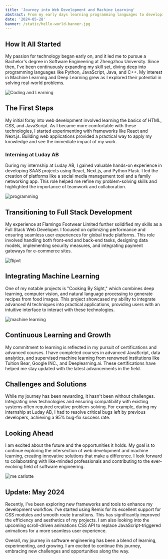 ```yaml
---
title: 'Journey into Web Development and Machine Learning'
abstract: From my early days learning programming languages to developing advanced machine learning projects, my journey in software engineering has been both challenging and rewarding. Recently, I've been focusing on integrating deep learning techniques into web applications.
date: '2024-05-28'
banner: /static/hello-world-banner.jpg
---
```


## How It All Started

My passion for technology began early on, and it led me to pursue a Bachelor's degree in Software Engineering at Zhengzhou University. Since then, I've been continuously expanding my skill set, diving deep into programming languages like Python, JavaScript, Java, and C++. My interest in Machine Learning and Deep Learning grew as I explored their potential in solving real-world problems.

![Coding and Learning](/static/mrrobot.gif)

## The First Steps

My initial foray into web development involved learning the basics of HTML, CSS, and JavaScript. As I became more comfortable with these technologies, I started experimenting with frameworks like React and Next.js. Building web applications provided a practical way to apply my knowledge and see the immediate impact of my work.

### Interning at Luday AB

During my internship at Luday AB, I gained valuable hands-on experience in developing SAAS projects using React, Next.js, and Python Flask. I led the creation of platforms like a social media management tool and a family networking app. This role helped me refine my problem-solving skills and highlighted the importance of teamwork and collaboration.

![programming](/static/programming.gif)

## Transitioning to Full Stack Development

My experience at Flamingo Footwear Limited further solidified my skills as a Full Stack Web Developer. I focused on optimizing performance and ensuring seamless user experiences for global trade platforms. This role involved handling both front-end and back-end tasks, designing data models, implementing security measures, and integrating payment gateways for e-commerce sites.

![ftipvt](/static/fti.gif)

## Integrating Machine Learning

One of my notable projects is "Cooking By Sight," which combines deep learning, computer vision, and natural language processing to generate recipes from food images. This project showcased my ability to integrate advanced AI techniques into practical applications, providing users with an intuitive interface to interact with these technologies.

![machine learning](/static/ml.gif)

## Continuous Learning and Growth

My commitment to learning is reflected in my pursuit of certifications and advanced courses. I have completed courses in advanced JavaScript, data analytics, and supervised machine learning from renowned institutions like Tuition Bear, Google INC., and Deeplearning.ai. These certifications have helped me stay updated with the latest advancements in the field.

## Challenges and Solutions

While my journey has been rewarding, it hasn't been without challenges. Integrating new technologies and ensuring compatibility with existing systems often required creative problem-solving. For example, during my internship at Luday AB, I had to resolve critical bugs left by previous developers, achieving a 95% bug-fix success rate.

## Looking Ahead

I am excited about the future and the opportunities it holds. My goal is to continue exploring the intersection of web development and machine learning, creating innovative solutions that make a difference. I look forward to collaborating with like-minded professionals and contributing to the ever-evolving field of software engineering.

![me carlotte](/static/me.gif)

## Update: May 2024

Recently, I've been exploring new frameworks and tools to enhance my development workflow. I've started using Remix for its excellent support for CSS modules and smooth route transitions. This has significantly improved the efficiency and aesthetics of my projects. I am also looking into the upcoming scroll-driven animations CSS API to replace JavaScript-triggered animations for a more seamless user experience.

Overall, my journey in software engineering has been a blend of learning, experimenting, and growing. I am excited to continue this journey, embracing new challenges and opportunities along the way.
